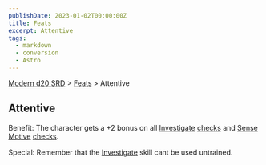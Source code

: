 ```yaml
---
publishDate: 2023-01-02T00:00:00Z
title: Feats
excerpt: Attentive
tags:
  - markdown
  - conversion
  - Astro
---
```


[Modern d20 SRD](/#modernD20) > [Feats](modern-d20-srd-feats-index) > Attentive

## Attentive

Benefit: The character gets a +2 bonus on all [Investigate](modern-d20-srd-skills-investigate) [checks](modern-d20-srd-skills-skill-basics-php#skill-check-index) and [Sense Motive](modern-d20-srd-skills-sense-motive) [checks](modern-d20-srd-skills-skill-basics-php#skill-check-index).

Special: Remember that the [Investigate](modern-d20-srd-skills-investigate) skill cant be used untrained.
